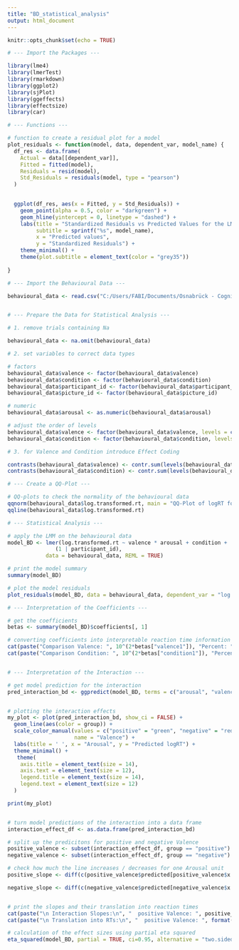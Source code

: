 ---
title: "BD_statistical_analysis"
output: html_document
---

```{r setup, include=FALSE}
knitr::opts_chunk$set(echo = TRUE)

# --- Import the Packages ---

library(lme4)
library(lmerTest)
library(rmarkdown)
library(ggplot2)
library(sjPlot)
library(ggeffects)
library(effectsize)
library(car)

```

```{r}

# --- Functions ---

# function to create a residual plot for a model
plot_residuals <- function(model, data, dependent_var, model_name) {
  df_res <- data.frame(
    Actual = data[[dependent_var]],       
    Fitted = fitted(model),              
    Residuals = resid(model),            
    Std_Residuals = residuals(model, type = "pearson") 
  )
  

  ggplot(df_res, aes(x = Fitted, y = Std_Residuals)) +
    geom_point(alpha = 0.5, color = "darkgreen") +
    geom_hline(yintercept = 0, linetype = "dashed") +
    labs(title = "Standardized Residuals vs Predicted Values for the LMM",
         subtitle = sprintf("%s", model_name),
         x = "Predicted values",
         y = "Standardized Residuals") +
    theme_minimal() +
    theme(plot.subtitle = element_text(color = "grey35"))
    
}

```

```{r data}

# --- Import the Behavioural Data ---

behavioural_data <- read.csv("C:/Users/FABI/Documents/Osnabrück - Cognitive Science/Bachelor/Analysis/Data/preprocessed Data/BehaviouralData_T1-no-winsorizing.csv")


# --- Prepare the Data for Statistical Analysis ---

# 1. remove trials containing Na

behavioural_data <- na.omit(behavioural_data)

# 2. set variables to correct data types

# factors
behavioural_data$valence <- factor(behavioural_data$valence)
behavioural_data$condition <- factor(behavioural_data$condition)
behavioural_data$participant_id <- factor(behavioural_data$participant_id)
behavioural_data$picture_id <- factor(behavioural_data$picture_id)

# numeric
behavioural_data$arousal <- as.numeric(behavioural_data$arousal)

# adjust the order of levels
behavioural_data$valence <- factor(behavioural_data$valence, levels = c("positive", "negative"))
behavioural_data$condition <- factor(behavioural_data$condition, levels = c("incongruent", "congruent"))

# 3. for Valence and Condition introduce Effect Coding

contrasts(behavioural_data$valence) <- contr.sum(levels(behavioural_data$valence))
contrasts(behavioural_data$condition) <- contr.sum(levels(behavioural_data$condition))

```


```{r}
# --- Create a QQ-Plot ---

# QQ-plots to check the normality of the behavioural data
qqnorm(behavioural_data$log.transformed.rt, main = "QQ-Plot of logRT for Behavioural Reaction Times")
qqline(behavioural_data$log.transformed.rt)

```

```{r}

# --- Statistical Analysis ---

# apply the LMM on the behavioural data
model_BD <- lmer(log.transformed.rt ~ valence * arousal + condition + 
               (1 | participant_id), 
            data = behavioural_data, REML = TRUE)

# print the model summary 
summary(model_BD)

# plot the model residuals
plot_residuals(model_BD, data = behavioural_data, dependent_var = "log.transformed.rt", "BD logRT ~ Valence * Arousal + Condition + (1|participant)")


```

```{r}

# --- Interpretation of the Coefficients ---

# get the coefficients
betas <- summary(model_BD)$coefficients[, 1]

# converting coefficients into interpretable reaction time information 
cat(paste("Comparison Valence: ", 10^(2*betas["valence1"]), "Percent: ", (1-(10^(2*betas["valence1"])))*100, "%", " \n"))
cat(paste("Comparison Condition: ", 10^(2*betas["condition1"]), "Percent: ", (1-(10^(2*betas["condition1"])))*100, "%", " \n"))



```


```{r}

# --- Interpretation of the Interaction ---

# get model prediction for the interaction
pred_interaction_bd <- ggpredict(model_BD, terms = c("arousal", "valence"))


# plotting the interaction effects
my_plot <- plot(pred_interaction_bd, show_ci = FALSE) +
  geom_line(aes(color = group)) +
  scale_color_manual(values = c("positive" = "green", "negative" = "red"), 
                     name = "Valence") +
  labs(title = ' ', x = "Arousal", y = "Predicted logRT") +
  theme_minimal() +
   theme(
    axis.title = element_text(size = 14),
    axis.text = element_text(size = 12),
    legend.title = element_text(size = 14),
    legend.text = element_text(size = 12)
  )

print(my_plot)


# turn model predictions of the interaction into a data frame
interaction_effect_df <- as.data.frame(pred_interaction_bd)

# split up the predicitons for positive and negative Valence
positive_valence <- subset(interaction_effect_df, group == "positive")
negative_valence <- subset(interaction_effect_df, group == "negative")

# check how much the line increases / decreases for one Arousal unit
positive_slope <- diff(c(positive_valence$predicted[positive_valence$x == 2], positive_valence$predicted[positive_valence$x == 3]))

negative_slope <- diff(c(negative_valence$predicted[negative_valence$x == 2], negative_valence$predicted[negative_valence$x == 3]))


# print the slopes and their translation into reaction times
cat(paste("\n Interaction Slopes:\n", "  positive Valence: ", positive_slope, "\n   negative Valence: ", negative_slope))
cat(paste("\n Translation into RTs:\n", "  positive Valence: ", format(10^positive_slope, digits = 8), "\n   negative Valence: ", format(1 - 10^negative_slope, digits = 8)))

```

```{r}

# calculation of the effect sizes using partial eta squared
eta_squared(model_BD, partial = TRUE, ci=0.95, alternative = "two.sided")

```





